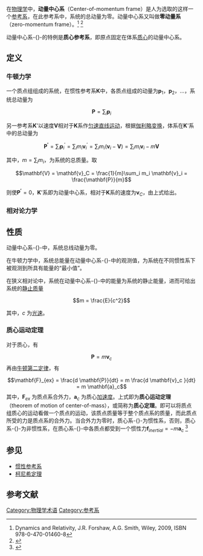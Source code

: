 {{noteTA
|G1=Physics
}}
在[[物理学|物理学]]中，'''动量中心系'''（Center-of-momentum frame）是人为选取的这样一个[[参考系|参考系]]，在此参考系中，系统的总动量为零。动量中心系又叫做'''零动量系'''（zero-momentum frame）。<ref>Dynamics and Relativity, J.R. Forshaw, A.G. Smith, Wiley, 2009, ISBN 978-0-470-01460-8</ref> <ref>{{cite book|author=赵凯华，罗蔚茵|title=新概念物理教程·力学|year=2004年|publisher=高等教育出版社|location=北京|isbn=7-04-015201-0|pages=123}}</ref>

动量中心系-{}-的特例是'''质心参考系'''，即原点固定在体系[[质心|质心]]的动量中心系。

==定义==
===牛顿力学===
一个质点组组成的系统，在惯性参考系'''K'''中，各质点组成的动量为<math>\mathbf{p}_1</math>，<math>\mathbf{p}_2</math>，…，系统总动量为

:<math>\mathbf{P} = \sum_i \mathbf{p}_i </math>

另一参考系'''K''''以速度<math>\mathbf{V}</math>相对于'''K'''系作[[匀速直线运动|匀速直线运动]]，根据[[伽利略变换|伽利略变换]]，体系在'''K''''系中的总动量为

:<math>\mathbf{P^\prime} = \sum_i \mathbf{p}_i^\prime = \sum_i m_i \mathbf{v}_i^\prime = \sum_i m_i (\mathbf{v}_i - \mathbf{V}) = \sum_i m_i \mathbf{v}_i - m \mathbf{V}  </math>

其中，<math>m=\sum_i m_i</math>，为系统的总质量。取

:<math>\mathbf{V} = \mathbf{v}_C = \frac{1}{m}\sum_i m_i \mathbf{v}_i = \frac{\mathbf{P}}{m}  </math>

则使<math>\mathbf{P^\prime} = 0  </math>，'''K''''系即为动量中心系，相对于'''K'''系的速度为<math>\mathbf{v}_C</math>，由上式给出。

===相对论力学===

==性质==
动量中心系-{}-中，系统总线动量为零。

在牛顿力学中，系统总能量在动量中心系-{}-中的观测值，为系统在不同惯性系下被观测到所具有能量的“最小值”。

在狭义相对论中，系统在动量中心系-{}-中的能量为系统的静止能量，进而可给出系统的[[静止质量|静止质量]]

:<math> m = \frac{E}{c^2} </math>

其中，<math> c </math> 为[[光速|光速]]。
===质心运动定理===
对于质心，有
:<math> \mathbf{P} = m \mathbf{v}_c </math>
再由[[牛顿第二定律|牛顿第二定律]]，有
:<math> \mathbf{F}_{ex} = \frac{d \mathbf{P}}{dt} = m \frac{d \mathbf{v}_c }{dt} =  m \mathbf{a}_c </math>
其中，<math> \mathbf{F}_{ex}</math> 为质点系合外力，<math> \mathbf{a}_c </math> 为质心[[加速度|加速度]]。上式即为'''质心运动定理'''（theorem of motion of center-of-mass），或简称为'''质心定理'''。即可以将质点组质心的运动看做一个质点的运动，该质点质量等于整个质点系的质量，而此质点所受的力是质点系的合外力。当合外力为零时，质心系-{}-为惯性系，否则，质心系-{}-为非惯性系，在质心系-{}-中各质点都受到一个惯性力<math> \mathbf{f}_{inertial} = - m\mathbf{a}_c </math>  <ref>{{cite book|author=赵凯华，罗蔚茵|title=新概念物理教程·力学|year=2004年|publisher=高等教育出版社|location=北京|isbn=7-04-015201-0|pages=125——126}}</ref>

==参见==

*[[惯性参考系|惯性参考系]]
*[[柯尼希定理|柯尼希定理]]

==参考文献==
{{Reflist}}

[[Category:物理学术语|Category:物理学术语]]
[[Category:参考系|Category:参考系]]
